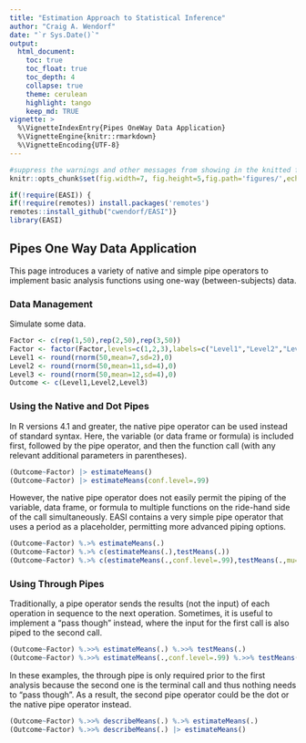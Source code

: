 ```yaml
---
title: "Estimation Approach to Statistical Inference"
author: "Craig A. Wendorf"
date: "`r Sys.Date()`"
output:
  html_document:
    toc: true
    toc_float: true
    toc_depth: 4
    collapse: true
    theme: cerulean
    highlight: tango
    keep_md: TRUE
vignette: >
  %\VignetteIndexEntry{Pipes OneWay Data Application}
  %\VignetteEngine{knitr::rmarkdown}
  %\VignetteEncoding{UTF-8}
---
```


```r
#suppress the warnings and other messages from showing in the knitted file.
knitr::opts_chunk$set(fig.width=7, fig.height=5,fig.path='figures/',echo=TRUE,warning=FALSE,message=FALSE)
```

```r
if(!require(EASI)) {
if(!require(remotes)) install.packages('remotes')
remotes::install_github("cwendorf/EASI")}
library(EASI)
```

## Pipes One Way Data Application

This page introduces a variety of native and simple pipe operators to implement basic analysis functions using one-way (between-subjects) data.

### Data Management

Simulate some data.
```r
Factor <- c(rep(1,50),rep(2,50),rep(3,50))
Factor <- factor(Factor,levels=c(1,2,3),labels=c("Level1","Level2","Level3"))
Level1 <- round(rnorm(50,mean=7,sd=2),0)
Level2 <- round(rnorm(50,mean=11,sd=4),0)
Level3 <- round(rnorm(50,mean=12,sd=4),0)
Outcome <- c(Level1,Level2,Level3)
```

### Using the Native and Dot Pipes

In R versions 4.1 and greater, the native pipe operator can be used instead of standard syntax. Here, the variable (or data frame or formula) is included first, followed by the pipe operator, and then the function call (with any relevant additional parameters in parentheses). 
```r
(Outcome~Factor) |> estimateMeans()
(Outcome~Factor) |> estimateMeans(conf.level=.99)
```

However, the native pipe operator does not easily permit the piping of the variable, data frame, or formula to multiple functions on the ride-hand side of the call simultaneously. EASI contains a very simple pipe operator that uses a period as a placeholder, permitting more advanced piping options.
```r
(Outcome~Factor) %.>% estimateMeans(.)
(Outcome~Factor) %.>% c(estimateMeans(.),testMeans(.))
(Outcome~Factor) %.>% c(estimateMeans(.,conf.level=.99),testMeans(.,mu=5))
```

### Using Through Pipes

Traditionally, a pipe operator sends the results (not the input) of each operation in sequence to the next operation. Sometimes, it is useful to implement a "pass though" instead, where the input for the first call is also piped to the second call.
```r
(Outcome~Factor) %.>>% estimateMeans(.) %.>>% testMeans(.)
(Outcome~Factor) %.>>% estimateMeans(.,conf.level=.99) %.>>% testMeans(.,mu=5)
```

In these examples, the through pipe is only required prior to the first analysis because the second one is the terminal call and thus nothing needs to "pass though". As a result, the second pipe operator could be the dot or the native pipe operator instead.
```r
(Outcome~Factor) %.>>% describeMeans(.) %.>% estimateMeans(.)
(Outcome~Factor) %.>>% describeMeans(.) |> estimateMeans()
```
